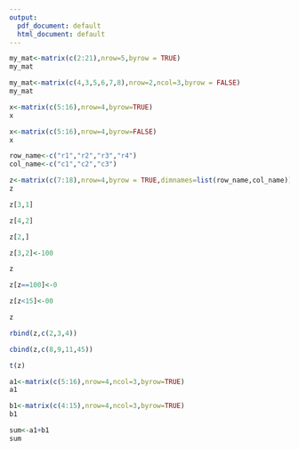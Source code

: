 ---
output:
  pdf_document: default
  html_document: default
---
```{r}
my_mat<-matrix(c(2:21),nrow=5,byrow = TRUE)
my_mat
```


```{r}
my_mat<-matrix(c(4,3,5,6,7,8),nrow=2,ncol=3,byrow = FALSE)
my_mat
```


```{r}
x<-matrix(c(5:16),nrow=4,byrow=TRUE)
x
```


```{r}
x<-matrix(c(5:16),nrow=4,byrow=FALSE)
x
```


```{r}
row_name<-c("r1","r2","r3","r4")
col_name<-c("c1","c2","c3")
```


```{r}
z<-matrix(c(7:18),nrow=4,byrow = TRUE,dimnames=list(row_name,col_name))
z
```


```{r}
z[3,1]
```


```{r}
z[4,2]
```


```{r}
z[2,]
```


```{r}
z[3,2]<-100
```


```{r}
z
```


```{r}
z[z==100]<-0

```


```{r}
z[z<15]<-00
```


```{r}
z
```


```{r}
rbind(z,c(2,3,4))
```


```{r}
cbind(z,c(8,9,11,45))
```



```{r}
t(z)
```


```{r}
a1<-matrix(c(5:16),nrow=4,ncol=3,byrow=TRUE)
a1
```


```{r}
b1<-matrix(c(4:15),nrow=4,ncol=3,byrow=TRUE)
b1
```

```{r}
sum<-a1+b1
sum
```


```{r}

```

